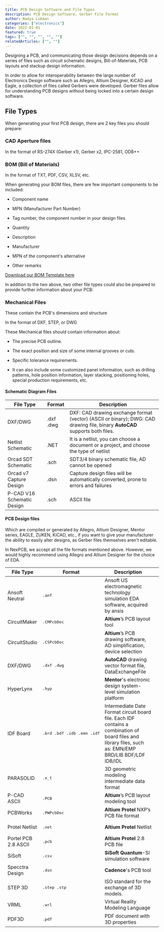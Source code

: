 ```yaml
---
title: PCB Design Software and File Types
description: PCB Design Software, Gerber File Format
author: Nadya Lukman
categories: ["electronics"]
date: 2022-01-01
featured: true
tags: ["", "", "", "", ""]
relatedArticles: ["", ""]
---
```


Designing a PCB, and communicating those design decisions depends on a series of files such as circuit schematic designs, Bill-of-Materials, PCB layouts and stackup design information.

In order to allow for interoperability between the large number of Electronics Design software such as Allegro, Altium Designer, KiCAD and Eagle, a collection of files called Gerbers were developed. Gerber files allow for understanding PCB designs without being locked into a certain design software.

## File Types

When generating your first PCB design, there are 2 key files you should prepare:

### CAD Aperture files

In the format of RS-274X (Gerber x1), Gerber x2, IPC-2581, ODB++

### BOM (Bill of Materials)

In the format of TXT, PDF, CSV, XLSV, etc.

When generating your BOM files, there are few important components to be included:

- Component name

- MPN (Manufacturer Part Number)

- Tag number, the component number in your design files

- Quantity

- Description

- Manufacturer

- MPN of the component's alternative

- Other remarks

[Download our BOM Template here](https://docs.google.com/spreadsheets/d/1mhC0SlswAIwoDJAcGHlPYYHEb-dSk3rYThIpOr6lBR8/edit?usp=sharing)

In addition to the two above, two other file types could also be prepared to provide further information about your PCB:

### Mechanical Files 

These contain the PCB's dimensions and structure

In the format of DXF, STEP, or DWG

These Mechanical files should contain information about:

- The precise PCB outline.

- The exact position and size of some internal grooves or cuts.

- Specific tolerance requirements.

- It can also include some customized panel information, such as drilling patterns, hole position information, layer stacking, positioning holes, special production requirements, etc.

#### Schematic Diagram Files

| File Type                  | Format    | Description                                                                                                                 |
| -------------------------- | --------- | --------------------------------------------------------------------------------------------------------------------------- |
| DXF/DWG                    | .dxf .dwg | DXF: CAD drawing exchange format (vector) (ASCII or binary); DWG: CAD drawing file, binary **AutoCAD** supports both files. |
| Netlist Schematic          | .NET      | It is a netlist, you can choose a document or a project, and choose the type of netlist                                     |
| Orcad SDT Schematic        | .sch      | SDT3/4 binary schematic file, AD cannot be opened                                                                           |
| Orcad v7 Capture Design    | .dsn      | Capture design files will be automatically converted, prone to errors and failures                                          |
| P-CAD V16 Schematic Design | .sch      | ASCII file                                                                                                                  |

#### PCB Design files

Which are compiled or generated by Allegro, Altium Designer, Mentor series, EAGLE, ZUKEN, KiCAD, etc., if you want to give your manufacturer the ability to easily alter designs, as Gerber files themselves aren't editable.

In NexPCB, we accept all the file formats mentioned above. However, we would highly recommend using Allegro and Altium Designer for the choice of EDA.

| File Type            | Format                              | Description                                                                                                                                             |     |
| -------------------- | ----------------------------------- | ------------------------------------------------------------------------------------------------------------------------------------------------------- | --- |
| Ansoft Neutral       | <pre>.anf</pre>                     | Ansoft US electromagnetic technology simulation EDA software, acquired by ansis                                                                         |     |
| CircuitMaker         | <pre>.CMPcbDoc</pre>                | **Altium**’s PCB layout tool                                                                                                                            |     |
| CircuitStudio        | <pre>.CSPcbDoc</pre>                | **Altium**’s PCB drawing software, AD simplification, device selection                                                                                  |     |
| DXF/DWG              | <pre>.dxf .dwg</pre>                | **AutoCAD** drawing vector format file, DataExchangeFile                                                                                                |     |
| HyperLynx            | <pre>.hyp</pre>                     | **Mentor**'s electronic design system-level simulation platform                                                                                         |     |
| IDF Board            | <pre>.brd .bdf .idb .emn .idf</pre> | Intermediate Date Format circuit board file. Each IDF contains a combination of board files and library files, such as: EMN/EMP BRD/LIB BDF/LDF IDB/IDL |     |
| PARASOLID            | <pre>.x_t</pre>                     | 3D geometric modeling intermediate data format                                                                                                          |     |
| P-CAD ASCII          | <pre>.PCB</pre>                     | **Altium**’s PCB layout modeling tool                                                                                                                   |     |
| PCBWorks             | <pre>.PWPcbDoc</pre>                | **Altium Protel** NXP’s PCB file format                                                                                                                 |     |
| Protel Netlist       | <pre>.net</pre>                     | **Altium Protel** Netlist                                                                                                                               |     |
| Portel PCB 2.8 ASCII | <pre>.pcb</pre>                     | **Altium Protel** 2.8 PCB file                                                                                                                          |     |
| SiSoft               | <pre>.csv</pre>                     | **SiSoft Quantum**-SI simulation software                                                                                                               |     |
| Specctra Design      | <pre>.dsn</pre>                     | **Cadence**'s PCB tool                                                                                                                                  |     |
| STEP 3D              | <pre>.step .stp</pre>               | ISO standard for the exchange of 3D models.                                                                                                             |     |
| VRML                 | <pre>.wrl</pre>                     | Virtual Reality Modeling Language                                                                                                                       |     |
| PDF3D                | <pre>.pdf</pre>                     | PDF document with 3D properties                                                                                                                         |     |
